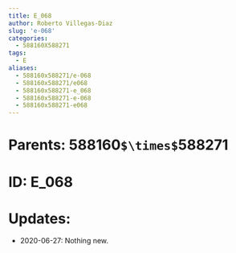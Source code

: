 ```yaml
---
title: E_068
author: Roberto Villegas-Diaz
slug: 'e-068'
categories:
  - 588160X588271
tags:
  - E
aliases:
  - 588160x588271/e-068
  - 588160x588271/e068
  - 588160x588271-e_068
  - 588160x588271-e-068
  - 588160x588271-e068
---
```


# **Parents**: 588160`$\times$`588271
# **ID**: E_068
# **Updates**: 
 - 2020-06-27: Nothing new.
